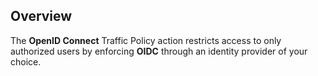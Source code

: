 ## Overview

The **OpenID Connect** Traffic Policy action restricts access to only authorized users
by enforcing **OIDC** through an identity provider of your choice.

